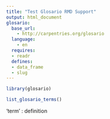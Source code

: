 ```yaml
---
title: "Test Glosario RMD Support"
output: html_document
glosario:
  base_url:
    - http://carpentries.org/glosario
  language:
    - en
  requires:
  - readr
  defines:
  - data_frame
  - slug
---
```


```r
library(glosario)
```

```r
list_glosario_terms()
```


'term' : definition
